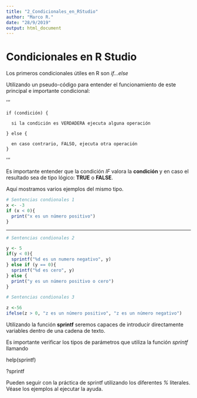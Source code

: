 ```yaml
---
title: "2_Condicionales_en_RStudio"
author: "Marco R."
date: "28/9/2019"
output: html_document
---
```


# Condicionales en R Studio

Los primeros condicionales útiles en R son *if...else*

Utilizando un pseudo-código para entender el funcionamiento de este principal e importante condicional:

'''
```
if (condición) {

  si la condición es VERDADERA ejecuta alguna operación

} else {

  en caso contrario, FALSO, ejecuta otra operación
}
```
'''

Es importante entender que la condición *IF* valora la **condición** y en caso el resultado sea de tipo lógico: **TRUE** o **FALSE**.

Aquí mostramos varios ejemplos del mismo tipo.

```r
# Sentencias condionales 1
x <- -3
if (x < 0){
  print("x es un número positivo")
}
```

***

```r
# Sentencias condionales 2

y <- 5
if(y < 0){
  sprintf("%d es un numero negativo", y)
} else if (y == 0){
  sprintf("%d es cero", y)
} else {
  print("y es un número positivo o cero")
}

```


```r
# Sentencias condionales 3

z <-56
ifelse(z > 0, "z es un número positivo", "z es un número negativo")
```

Utilizando la función **sprintf** seremos capaces de introducir directamente variables dentro de una cadena de texto.

Es importante verificar los tipos de parámetros que utiliza la función *sprintf* llamando 

help(sprintf)

?sprintf


Pueden seguir con la práctica de sprintf utilizando los diferentes *%* literales.
Véase los ejemplos al ejecutar la ayuda.



